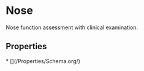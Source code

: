 # Nose

Nose function assessment with clinical examination.

## Properties

<Grid>
* [](/Properties/Schema.org/)

</Grid>

